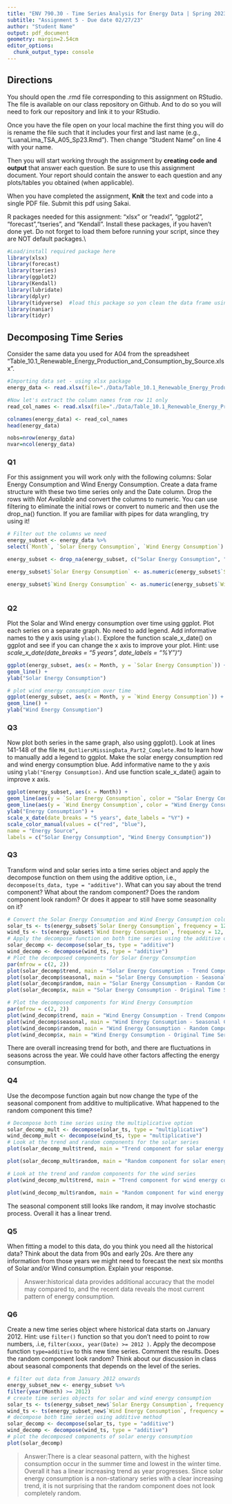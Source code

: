```yaml
---
title: "ENV 790.30 - Time Series Analysis for Energy Data | Spring 2023"
subtitle: "Assignment 5 - Due date 02/27/23"
author: "Student Name"
output: pdf_document
geometry: margin=2.54cm
editor_options: 
  chunk_output_type: console
---
```


## Directions
  
You should open the .rmd file corresponding to this assignment on RStudio. The file is available on our class repository on Github. And to do so you will need to fork our repository and link it to your RStudio.  

Once you have the file open on your local machine the first thing you will do is rename the file such that it includes your first and last name (e.g., "LuanaLima_TSA_A05_Sp23.Rmd"). Then change "Student Name" on line 4 with your name. 

Then you will start working through the assignment by  **creating code and output** that answer each question. Be sure to use this assignment document. Your report should contain the answer to each question and any plots/tables you obtained (when applicable).

When you have completed the assignment, **Knit** the text and code into a single PDF file. Submit this pdf using Sakai. 

R packages needed for this assignment: "xlsx" or "readxl", "ggplot2", "forecast","tseries", and "Kendall". Install these packages, if you haven't done yet. Do not forget to load them before running your script, since they are NOT default packages.\\

```r
#Load/install required package here
library(xlsx)
library(forecast)
library(tseries)
library(ggplot2)
library(Kendall)
library(lubridate)
library(dplyr)
library(tidyverse)  #load this package so yon clean the data frame using pipes
library(naniar)
library(tidyr)

```

## Decomposing Time Series

Consider the same data you used for A04 from the spreadsheet "Table_10.1_Renewable_Energy_Production_and_Consumption_by_Source.xlsx".

```r
#Importing data set - using xlsx package
energy_data <- read.xlsx(file="./Data/Table_10.1_Renewable_Energy_Production_and_Consumption_by_Source.xlsx",header=FALSE,startRow = 13,sheetIndex=1) #startRow is equivalent to skip on read.table

#Now let's extract the column names from row 11 only
read_col_names <- read.xlsx(file="./Data/Table_10.1_Renewable_Energy_Production_and_Consumption_by_Source.xlsx",header=FALSE,startRow = 11,endRow=11,sheetIndex=1)

colnames(energy_data) <- read_col_names
head(energy_data)

nobs=nrow(energy_data)
nvar=ncol(energy_data)

```

### Q1

For this assignment you will work only with the following columns: Solar Energy Consumption and Wind Energy Consumption. Create a data frame structure with these two time series only and the Date column. Drop the rows with *Not Available* and convert the columns to numeric. You can use filtering to eliminate the initial rows or convert to numeric and then use the drop_na() function. If you are familiar with pipes for data wrangling, try using it!

```r
# Filter out the columns we need
energy_subset <- energy_data %>%
select(`Month`, `Solar Energy Consumption`, `Wind Energy Consumption`)

energy_subset <- drop_na(energy_subset, c("Solar Energy Consumption", "Wind Energy Consumption"))

energy_subset$`Solar Energy Consumption` <- as.numeric(energy_subset$`Solar Energy Consumption`)

energy_subset$`Wind Energy Consumption` <- as.numeric(energy_subset$`Wind Energy Consumption`)



```

### Q2

Plot the Solar and Wind energy consumption over time using ggplot. Plot each series on a separate graph. No need to add legend. Add informative names to the y axis using `ylab()`. Explore the function scale_x\_date() on ggplot and see if you can change the x axis to improve your plot. Hint: use *scale_x\_date(date_breaks = "5 years", date_labels = "%Y")")*

```r
ggplot(energy_subset, aes(x = Month, y = `Solar Energy Consumption`)) +
geom_line() +
ylab("Solar Energy Consumption")

```

```r
# plot wind energy consumption over time
ggplot(energy_subset, aes(x = Month, y = `Wind Energy Consumption`)) +
geom_line() +
ylab("Wind Energy Consumption")
```



### Q3

Now plot both series in the same graph, also using ggplot(). Look at lines 141-148 of the file `M4_OutliersMissingData_Part2_Complete.Rmd` to learn how to manually add a legend to ggplot. Make the solar energy consumption red and wind energy consumption blue. Add informative name to the y axis using `ylab("Energy Consumption)`. And use function scale_x\_date() again to improve x axis.

```r
ggplot(energy_subset, aes(x = Month)) +
geom_line(aes(y = `Solar Energy Consumption`, color = "Solar Energy Consumption")) +
geom_line(aes(y = `Wind Energy Consumption`, color = "Wind Energy Consumption")) +
ylab("Energy Consumption") +
scale_x_date(date_breaks = "5 years", date_labels = "%Y") +
scale_color_manual(values = c("red", "blue"),
name = "Energy Source",
labels = c("Solar Energy Consumption", "Wind Energy Consumption"))


```

### Q3

Transform wind and solar series into a time series object and apply the decompose function on them using the additive option, i.e., `decompose(ts_data, type = "additive")`. What can you say about the trend component? What about the random component? Does the random component look random? Or does it appear to still have some seasonality on it?

```r
# Convert the Solar Energy Consumption and Wind Energy Consumption columns into time series objects
solar_ts <- ts(energy_subset$`Solar Energy Consumption`, frequency = 12, start = c(1980, 1))
wind_ts <- ts(energy_subset$`Wind Energy Consumption`, frequency = 12, start = c(1980, 1))
# Apply the decompose function on both time series using the additive option
solar_decomp <- decompose(solar_ts, type = "additive")
wind_decomp <- decompose(wind_ts, type = "additive")
# Plot the decomposed components for Solar Energy Consumption
par(mfrow = c(2, 2))
plot(solar_decomp$trend, main = "Solar Energy Consumption - Trend Component")
plot(solar_decomp$seasonal, main = "Solar Energy Consumption - Seasonal Component")
plot(solar_decomp$random, main = "Solar Energy Consumption - Random Component")
plot(solar_decomp$x, main = "Solar Energy Consumption - Original Time Series")

```

```r
# Plot the decomposed components for Wind Energy Consumption
par(mfrow = c(2, 2))
plot(wind_decomp$trend, main = "Wind Energy Consumption - Trend Component")
plot(wind_decomp$seasonal, main = "Wind Energy Consumption - Seasonal Component")
plot(wind_decomp$random, main = "Wind Energy Consumption - Random Component")
plot(wind_decomp$x, main = "Wind Energy Consumption - Original Time Series")

```

There are overall increasing trend for both, and there are fluctuations in seasons across the year. We could have other factors affecting the energy consumption.


### Q4

Use the decompose function again but now change the type of the seasonal component from additive to multiplicative. What happened to the random component this time?

```r
# Decompose both time series using the multiplicative option
solar_decomp_mult <- decompose(solar_ts, type = "multiplicative")
wind_decomp_mult <- decompose(wind_ts, type = "multiplicative")
# Look at the trend and random components for the solar series
plot(solar_decomp_mult$trend, main = "Trend component for solar energy consumption (multiplicative)")

plot(solar_decomp_mult$random, main = "Random component for solar energy consumption (multiplicative)")
```

```r
# Look at the trend and random components for the wind series
plot(wind_decomp_mult$trend, main = "Trend component for wind energy consumption (multiplicative)")

plot(wind_decomp_mult$random, main = "Random component for wind energy consumption (multiplicative)")
```

The seasonal component still looks like random, it may involve stochastic process. Overall it has a linear trend.

### Q5

When fitting a model to this data, do you think you need all the historical data? Think about the data from 90s and early 20s. Are there any information from those years we might need to forecast the next six months of Solar and/or Wind consumption. Explain your response.

> Answer:historical data provides additional accuracy that the model may compared to, and the recent data reveals the most current pattern of energy consumption.

### Q6

Create a new time series object where historical data starts on January 2012. Hint: use `filter()` function so that you don't need to point to row numbers, .i.e, `filter(xxxx, year(Date) >= 2012 )`. Apply the decompose function `type=additive` to this new time series. Comment the results. Does the random component look random? Think about our discussion in class about seasonal components that depends on the level of the series. 

```r
# filter out data from January 2012 onwards
energy_subset_new <- energy_subset %>%
filter(year(Month) >= 2012)
# create time series objects for solar and wind energy consumption
solar_ts <- ts(energy_subset_new$`Solar Energy Consumption`, frequency = 12, start = c(2012, 1))
wind_ts <- ts(energy_subset_new$`Wind Energy Consumption`, frequency = 12, start = c(2012, 1))
# decompose both time series using additive method
solar_decomp <- decompose(solar_ts, type = "additive")
wind_decomp <- decompose(wind_ts, type = "additive")
# plot the decomposed components of solar energy consumption
plot(solar_decomp)

```

> Answer:There is a clear seasonal pattern, with the highest consumption occur in the summer time and lowest in the winter time. Overall it has a linear increasing trend as year progresses. Since solar energy consumption is a non-stationary series with a clear increasing trend, it is not surprising that the random component does not look completely random.



